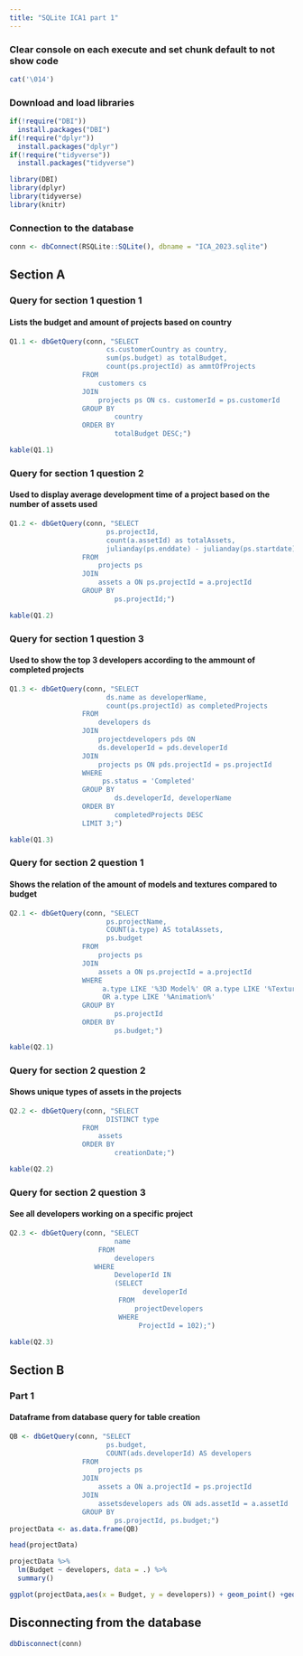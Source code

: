 ```yaml
---
title: "SQLite ICA1 part 1"
---
```


### Clear console on each execute and set chunk default to not show code

```r
cat('\014')
```

### Download and load libraries

```r
if(!require("DBI"))
  install.packages("DBI")
if(!require("dplyr"))
  install.packages("dplyr")
if(!require("tidyverse"))
  install.packages("tidyverse")

library(DBI)
library(dplyr)
library(tidyverse)
library(knitr)
```

### Connection to the database

```r
conn <- dbConnect(RSQLite::SQLite(), dbname = "ICA_2023.sqlite")
```

## Section A

### Query for section 1 question 1

#### Lists the budget and amount of projects based on country

```r
Q1.1 <- dbGetQuery(conn, "SELECT 
                        cs.customerCountry as country, 
                        sum(ps.budget) as totalBudget,
                        count(ps.projectId) as ammtOfProjects 
                  FROM 
                      customers cs 
                  JOIN 
                      projects ps ON cs. customerId = ps.customerId 
                  GROUP BY 
                          country 
                  ORDER BY 
                          totalBudget DESC;")

kable(Q1.1)
```

### Query for section 1 question 2

#### Used to display average development time of a project based on the number of assets used

```r
Q1.2 <- dbGetQuery(conn, "SELECT 
                        ps.projectId,
                        count(a.assetId) as totalAssets,
                        julianday(ps.enddate) - julianday(ps.startdate)                             as avgDevTime
                  FROM  
                      projects ps
                  JOIN
                      assets a ON ps.projectId = a.projectId
                  GROUP BY
                          ps.projectId;")

kable(Q1.2)
```

### Query for section 1 question 3

#### Used to show the top 3 developers according to the ammount of completed projects

```r
Q1.3 <- dbGetQuery(conn, "SELECT
                        ds.name as developerName,
                        count(ps.projectId) as completedProjects
                  FROM
                      developers ds
                  JOIN
                      projectdevelopers pds ON 
                      ds.developerId = pds.developerId
                  JOIN
                      projects ps ON pds.projectId = ps.projectId
                  WHERE
                       ps.status = 'Completed'
                  GROUP BY
                          ds.developerId, developerName
                  ORDER BY
                          completedProjects DESC
                  LIMIT 3;")

kable(Q1.3)
```

### Query for section 2 question 1

#### Shows the relation of the amount of models and textures compared to budget

```r
Q2.1 <- dbGetQuery(conn, "SELECT
                        ps.projectName,
                        COUNT(a.type) AS totalAssets,
                        ps.budget
                  FROM
                      projects ps
                  JOIN
                      assets a ON ps.projectId = a.projectId
                  WHERE 
                       a.type LIKE '%3D Model%' OR a.type LIKE '%Texture%'
                       OR a.type LIKE '%Animation%'
                  GROUP BY
                          ps.projectId
                  ORDER BY 
                          ps.budget;")

kable(Q2.1)
```

### Query for section 2 question 2

#### Shows unique types of assets in the projects

```r
Q2.2 <- dbGetQuery(conn, "SELECT
                        DISTINCT type
                  FROM
                      assets
                  ORDER BY 
                          creationDate;")

kable(Q2.2)
```

### Query for section 2 question 3

#### See all developers working on a specific project

```r
Q2.3 <- dbGetQuery(conn, "SELECT
                          name
                      FROM
                          developers
                     WHERE
                          DeveloperId IN 
                          (SELECT
                                 developerId
                           FROM
                               projectDevelopers
                           WHERE
                                ProjectId = 102);")

kable(Q2.3)
```

## Section B

### Part 1

#### Dataframe from database query for table creation

```r
QB <- dbGetQuery(conn, "SELECT
                        ps.budget,
                        COUNT(ads.developerId) AS developers
                  FROM
                      projects ps
                  JOIN
                      assets a ON a.projectId = ps.projectId
                  JOIN
                      assetsdevelopers ads ON ads.assetId = a.assetId
                  GROUP BY
                          ps.projectId, ps.budget;")
projectData <- as.data.frame(QB)

head(projectData)

projectData %>%
  lm(Budget ~ developers, data = .) %>%
  summary()

ggplot(projectData,aes(x = Budget, y = developers)) + geom_point() +geom_smooth(method = "lm")
```

## Disconnecting from the database

```r
dbDisconnect(conn)
```
